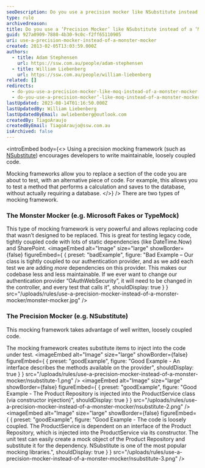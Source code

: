 ```yaml
---
seoDescription: Do you use a precision mocker like NSubstitute instead of a monster mocker like Microsoft Fakes to write maintainable and loosely coupled code?
type: rule
archivedreason:
title: Do you use a ‘Precision Mocker’ like NSubstitute instead of a ‘Monster Mocker’ like Microsoft Fakes?
guid: 927a0909-7880-4b30-9c0c-f2ff65110905
uri: use-a-precision-mocker-instead-of-a-monster-mocker
created: 2013-02-05T13:03:59.000Z
authors:
  - title: Adam Stephensen
    url: https://ssw.com.au/people/adam-stephensen
  - title: William Liebenberg
    url: https://ssw.com.au/people/william-liebenberg
related: []
redirects:
  - do-you-use-a-precision-mocker-like-moq-instead-of-a-monster-mocker-like-microsoft-fakes
  - do-you-use-a-precision-mocker’-like-moq-instead-of-a-monster-mocker’-like-microsoft-fakes
lastUpdated: 2023-08-14T01:16:50.000Z
lastUpdatedBy: William Liebenberg
lastUpdatedByEmail: awliebenberg@outlook.com
createdBy: TiagoAraujo
createdByEmail: TiagoAraujo@ssw.com.au
isArchived: false
---
```


<introEmbed
  body={<>
Using a precision mocking framework (such as [NSubstitute](https://nsubstitute.github.io/)) encourages developers to write maintainable, loosely coupled code.

Mocking frameworks allow you to replace a section of the code you are about to test, with an alternative piece of code.
For example, this allows you to test a method that performs a calculation and saves to the database, without actually requiring a database.
  </>}
/>
There are two types of mocking framework.

### The Monster Mocker (e.g. Microsoft Fakes or TypeMock)

This type of mocking framework is very powerful and allows replacing code that wasn’t designed to be replaced.
This is great for testing legacy code, tightly coupled code with lots of static dependencies (like DateTime.Now) and SharePoint.
<imageEmbed
  alt="Image"
  size="large"
  showBorder={false}
  figureEmbed={ {
    preset: "badExample",
    figure: "Bad Example – Our class is tightly coupled to our authentication provider, and as we add each test we are adding *more* dependencies on this provider. This makes our codebase less and less maintainable. If we ever want to change our authentication provider “OAuthWebSecurity”, it will need to be changed in the controller, and every test that calls it",
    shouldDisplay: true
  } }
  src="/uploads/rules/use-a-precision-mocker-instead-of-a-monster-mocker/monster-mocker.jpg"
/>

### The Precision Mocker (e.g. NSubstitute)

This mocking framework takes advantage of well written, loosely coupled code.

The mocking framework creates substitute items to inject into the code under test.
<imageEmbed
  alt="Image"
  size="large"
  showBorder={false}
  figureEmbed={ {
    preset: "goodExample",
    figure: "Good Example - An interface describes the methods available on the provider",
    shouldDisplay: true
  } }
  src="/uploads/rules/use-a-precision-mocker-instead-of-a-monster-mocker/nsubstitute-1.png"
/>
<imageEmbed
  alt="Image"
  size="large"
  showBorder={false}
  figureEmbed={ {
    preset: "goodExample",
    figure: "Good Example - The Product Repository is injected into the ProductService class (via constructor injection)",
    shouldDisplay: true
  } }
  src="/uploads/rules/use-a-precision-mocker-instead-of-a-monster-mocker/nsubstitute-2.png"
/>
<imageEmbed
  alt="Image"
  size="large"
  showBorder={false}
  figureEmbed={ {
    preset: "goodExample",
    figure: "Good Example - The code is loosely coupled. The ProductService is dependent on an interface of the Product Repository, which is injected into the ProductService via its constructor. The unit test can easily create a mock object of the Product Repository and substitute it for the dependency. NSubstitute is one of the most popular mocking libraries.",
    shouldDisplay: true
  } }
  src="/uploads/rules/use-a-precision-mocker-instead-of-a-monster-mocker/nsubstitute-3.png"
/>
